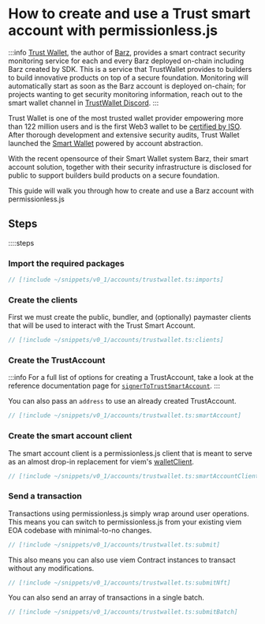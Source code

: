 
<VersionWarning version="0.1" />

# How to create and use a Trust smart account with permissionless.js

:::info
[Trust Wallet](https://trustwallet.com/), the author of [Barz](https://github.com/trustwallet/barz), provides a smart contract security monitoring service for each and every Barz deployed on-chain including Barz created by SDK.
This is a service that TrustWallet provides to builders to build innovative products on top of a secure foundation.
Monitoring will automatically start as soon as the Barz account is deployed on-chain; for projects wanting to get security monitoring information, reach out to the smart wallet channel in [TrustWallet Discord](https://discord.gg/trustwallet).
:::

Trust Wallet is one of the most trusted wallet provider empowering more than 122 million users and is the first Web3 wallet to be [certified by ISO](https://trustwallet.com/security).
After thorough development and extensive security audits, Trust Wallet launched the [Smart Wallet](https://trustwallet.com/swift) powered by account abstraction.

With the recent opensource of their Smart Wallet system Barz, their smart account solution, together with their security infrastructure is disclosed for public to support builders build products on a secure foundation.

This guide will walk you through how to create and use a Barz account with permissionless.js

## Steps

::::steps

### Import the required packages

```ts
// [!include ~/snippets/v0_1/accounts/trustwallet.ts:imports]
```

### Create the clients

First we must create the public, bundler, and (optionally) paymaster clients that will be used to interact with the Trust Smart Account.

```ts
// [!include ~/snippets/v0_1/accounts/trustwallet.ts:clients]
```


### Create the TrustAccount

:::info
For a full list of options for creating a TrustAccount, take a look at the reference documentation page for [`signerToTrustSmartAccount`](/permissionless/v0_1/reference/accounts/signerToTrustSmartAccount).
:::

You can also pass an `address` to use an already created TrustAccount.

```ts
// [!include ~/snippets/v0_1/accounts/trustwallet.ts:smartAccount]
```


### Create the smart account client

The smart account client is a permissionless.js client that is meant to serve as an almost drop-in replacement for viem's [walletClient](https://viem.sh/docs/clients/wallet.html).

```ts
// [!include ~/snippets/v0_1/accounts/trustwallet.ts:smartAccountClient]
```


### Send a transaction

Transactions using permissionless.js simply wrap around user operations. This means you can switch to permissionless.js from your existing viem EOA codebase with minimal-to-no changes.

```ts
// [!include ~/snippets/v0_1/accounts/trustwallet.ts:submit]
```

This also means you can also use viem Contract instances to transact without any modifications.

```ts
// [!include ~/snippets/v0_1/accounts/trustwallet.ts:submitNft]
```

You can also send an array of transactions in a single batch.

```ts
// [!include ~/snippets/v0_1/accounts/trustwallet.ts:submitBatch]
```
